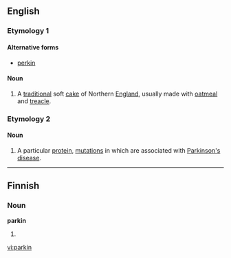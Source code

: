 ==English==

===Etymology 1===

====Alternative forms====
* [[perkin]]

====Noun====
{{en-noun|-}}

# A [[traditional]] soft [[cake]] of Northern [[England]], usually made with [[oatmeal]] and [[treacle]].

===Etymology 2===

====Noun====
{{en-noun|-}}

# {{biochemistry}} A particular [[protein]], [[mutation]]s in which are associated with [[Parkinson's disease]].

----

==Finnish==

===Noun===
'''parkin'''

# {{fi-form of|type=noun|case=genitive|pl=singular|parkki}}

[[vi:parkin]]